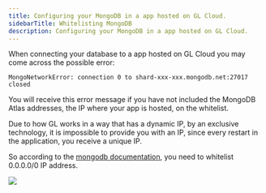 ```yaml
---
title: Configuring your MongoDB in a app hosted on GL Cloud.
sidebarTitle: Whitelisting MongoDB 
description: Configuring your MongoDB in a app hosted on GL Cloud.
---
```


When connecting your database to a app hosted on GL Cloud you may come across the possible error:
```
MongoNetworkError: connection 0 to shard-xxx-xxx.mongodb.net:27017 closed
```

You will receive this error message if you have not included the MongoDB Atlas addresses, the IP where your app is hosted, on the whitelist.

<Note>Due to how GL works in a way that has a dynamic IP, by an exclusive technology, it is impossible to provide you with an IP, since every restart in the application, you receive a unique IP.</Note>

So according to the [mongodb documentation](https://www.mongodb.com/docs/atlas/security/ip-access-list/), you need to whitelist 0.0.0.0/0 IP address.

<Frame>
  <img src="/images/mongodb-whitelist.png" style={{ borderRadius: '0.5rem' }} />
</Frame>